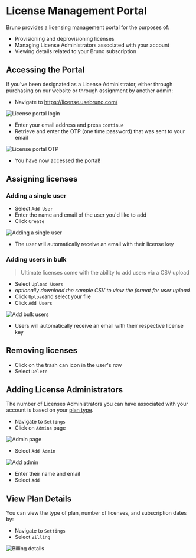 
# License Management Portal

Bruno provides a licensing management portal for the purposes of:

- Provisioning and deprovisioning licenses
- Managing License Administrators associated with your account
- Viewing details related to your Bruno subscription

## Accessing the Portal

If you've been designated as a License Administrator, either through purchasing on our website or through assignment by another admin:

- Navigate to https://license.usebruno.com/

<Image
  src="/screenshots/license-management/licenseportalenteremail.webp"
  alt="License portal login"
  width={800}
  height={600}
  className="rounded mt-4"
/>

- Enter your email address and press `continue`
- Retrieve and enter the OTP (one time password) that was sent to your email

<Image
  src="/screenshots/license-management/licenseportalenterotp.webp"
  alt="License portal OTP"
  width={800}
  height={600}
  className="rounded mt-4"
/>

- You have now accessed the portal!

## Assigning licenses

### Adding a single user

- Select `Add User`
- Enter the name and email of the user you'd like to add
- Click `Create`

<Image
  src="/screenshots/license-management/addsingleuser.webp"
  alt="Adding a single user"
  width={800}
  height={600}
  className="rounded mt-4"
/>

- The user will automatically receive an email with their license key

### Adding users in bulk

> Ultimate licenses come with the ability to add users via a CSV upload

- Select `Upload Users`
- _optionally download the sample CSV to view the format for user upload_
- Click `Upload`and select your file
- Click `Add Users`

<Image
  src="/screenshots/license-management/addbulkusers.webp"
  alt="Add bulk users"
  width={800}
  height={600}
  className="rounded mt-4"
/>

- Users will automatically receive an email with their respective license key

## Removing licenses

- Click on the trash can icon in the user's row
- Select `Delete`

## Adding License Administrators

The number of Licenses Administrators you can have associated with your account is based on your [plan type](https://www.usebruno.com/pricing).

- Navigate to `Settings`
- Click on `Admins` page

<Image
  src="/screenshots/license-management/adminpage.webp"
  alt="Admin page"
  width={800}
  height={600}
  className="rounded mt-4"
/>

- Select `Add Admin`

<Image
  src="/screenshots/license-management/addadmin.webp"
  alt="Add admin"
  width={800}
  height={600}
  className="rounded mt-4"
/>

- Enter their name and email
- Select `Add`

## View Plan Details

You can view the type of plan, number of licenses, and subscription dates by:

- Navigate to `Settings`
- Select `Billing`

<Image
  src="/screenshots/license-management/billingdetails.webp"
  alt="Billing details"
  width={800}
  height={600}
  className="rounded mt-4"
/>
